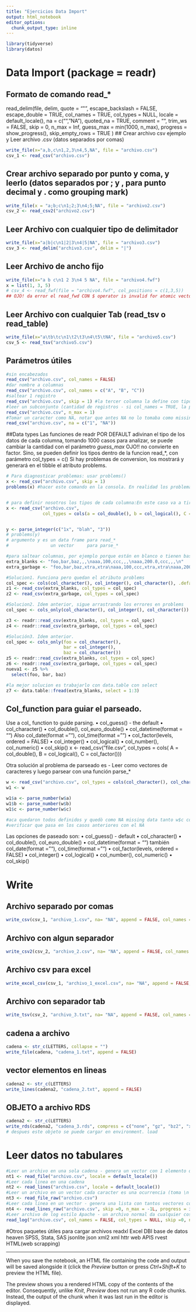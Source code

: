 ```yaml
---
title: "Ejercicios Data Import"
output: html_notebook
editor_options: 
  chunk_output_type: inline
---
```

```r
library(tidyverse)
library(datos)
```

# Data Import (package = readr)

## Formato de comando read_*
read_delim(file, delim, quote = "\"", escape_backslash = FALSE, escape_double = TRUE,
  col_names = TRUE,  col_types = NULL, locale = default_locale(),  na = c("", "NA"),
  quoted_na = TRUE, comment = "",  trim_ws = FALSE,  skip = 0,  n_max = Inf,
  guess_max = min(1000, n_max),  progress = show_progress(),  skip_empty_rows = TRUE
)
## Crear archivo csv ejemplo y Leer archivo .csv (datos separados por comas)

```r
write_file(x="a,b,c\n1,2,3\n4,5,NA", file = "archivo.csv")
csv_1 <- read_csv("archivo.csv")
```

## Crear archivo separado por punto y coma, y leerlo (datos separados por ; y , para punto decimal y . como grouping mark)
```r
write_file(x = "a;b;c\n1;2;3\n4;5;NA", file = "archivo2.csv")
csv_2 <- read_csv2("archivo2.csv")
```

## Leer Archivo con cualquier tipo de delimitador
```r
write_file(x="a|b|c\n1|2|3\n4|5|NA", file = "archivo3.csv")
csv_3 <- read_delim("archivo3.csv", delim = "|")
```

## Leer Archivo de ancho fijo
```r
write_file(x="a b c\n1 2 3\n4 5 NA", file = "archivo4.fwf")
x = list(1, 3, 5)
# csv_4 <- read_fwf(file = "archivo4.fwf", col_positions = c(1,3,5))
## OJO! da error el read_fwd CON $ operator is invalid for atomic vectors Y NO HAY CASO QUE FUNCIONE, ver show traceback
```
## Leer Archivo con cualquier Tab (read_tsv o read_table)
```r
write_file(x="a\tb\tc\n1\t2\t3\n4\t5\tNA", file = "archivo5.csv")
csv_5 <- read_tsv("archivo5.csv")
```

## Parámetros útiles
```r
#sin encabezados
read_csv("archivo.csv", col_names = FALSE)
#dar nombre a columnas
read_csv("archivo.csv", col_names = c("A", "B", "C"))
#saltear 1 registro
read_csv("archivo.csv", skip = 1) #la tercer columna la define con tipo lógico
#leer un subconjunto (cantidad de registros - si col_names = TRUE, la primer linea la cuenta como encabezado)
read_csv("archivo.csv", n_max = 1)
#Tomar un caracter como NA, notar que antes NA no lo tomaba como missing value - por eso definía CHAR)
read_csv("archivo.csv", na = c("1", "NA"))

```
##Data types
Las funciones de readr POR DEFAULT adivinan el tipo de los datos de cada columna, tomando 1000 casos para analizar, se puede cambiar la cantidad con el parámetro *guess_max*
OJO!! no convierte en factor. Sino, se pueden definir los tipos dentro de la funcion read_*, con parámetro col_types = c()
Si hay problemas de conversion, los mostrará y generará en el tibble el atributo problems.
```r
# Para diagnosticar problemas: usar problems()
x <- read_csv("archivo.csv", skip = 1) 
problems(x) #hacer este comando en la consola. En realidad los problemas quedan con el atributo "problems" del objeto. Si no hay errores: va a mostrar 0 rows 


# para definir nosotros los tipos de cada columna:En este caso va a tirar problemas porque no coinciden los tipos de datos 
x <- read_csv("archivo.csv", 
              col_types = cols(a = col_double(), b = col_logical(), C = col_factor()))  


y <- parse_integer(c("1x", "blah", "3"))
# problems(y)
# argumento y es un data frame para read_* 
#                un vector     para parse_*

#para saltear columnas, por ejemplo porque están en blanco o tienen basura
extra_blanks <- "foo,bar,baz,,,\naaa,100,ccc,,,\naaa,200.0,ccc,,,\n"
extra_garbage <- "foo,bar,baz,xtra,xtra\naaa,100,ccc,xtra,xtra\naaa,200,ccc,xtra,xtra\n"

#Solucion1. Funciona pero quedan el atributo problems
col_spec <- cols(col_character(), col_integer(), col_character(), .default = col_skip())
z1 <- read_csv(extra_blanks, col_types = col_spec)
z2 <- read_csv(extra_garbage, col_types = col_spec)

#Solucion2. Idem anterior, sigue arrastrando los errores en problems
col_spec <- cols_only(col_character(), col_integer(), col_character())

z3 <- readr::read_csv(extra_blanks, col_types = col_spec)
z4 <- readr::read_csv(extra_garbage, col_types = col_spec)

#Solución3. Idem anterior.
col_spec <- cols_only(foo = col_character(), 
                      bar = col_integer(), 
                      baz = col_character())
z5 <- readr::read_csv(extra_blanks, col_types = col_spec)
z6 <- readr::read_csv(extra_garbage, col_types = col_spec)
nueva1 <- z5 %>% 
  select(foo, bar, baz)

#la mejor solucion es trabajarlo con data.table con select 
z7 <- data.table::fread(extra_blanks, select = 1:3)
```
## Col_function para guiar el parseado.
Use a col_ function to guide parsing.
• col_guess() - the default
• col_character()
• col_double(), col_euro_double()
• col_datetime(format = "") Also
col_date(format = ""), col_time(format = "")
• col_factor(levels, ordered = FALSE)
• col_integer()
• col_logical()
• col_number(), col_numeric()
• col_skip()
x <- read_csv("file.csv", col_types = cols(
A = col_double(),
B = col_logical(),
C = col_factor()))

Otra solución al problema de parseado es 
- Leer como vectores de caracteres y luego parsear con una función parse_*
```r
w <- read_csv("archivo.csv", col_types = cols(col_character(), col_character(), col_character()))
w1 <- w

w1$a <- parse_number(w$a)
w1$b <- parse_number(w$b)
w1$c <- parse_number(w$c)

#aca quedaron todos definidos y quedò como NA missing data tanto w$c como w1$c
#verificar que pasa en los casos anteriores con el NA
```
Las opciones de paseado son:
• col_guess() - default
• col_character()
• col_double(), col_euro_double()
• col_datetime(format = "") también col_date(format = ""), col_time(format = "")
• col_factor(levels, ordered = FALSE)
• col_integer()
• col_logical()
• col_number(), col_numeric()
• col_skip()

# Write

## Archivo separado por comas
```r
write_csv(csv_1, "archivo_1.csv", na= "NA", append = FALSE, col_names = FALSE)
```
## Archivo con algun separador
```r
write_csv2(csv_2, "archivo_2.csv", na= "NA", append = FALSE, col_names = FALSE)
```
## Archivo csv para excel
```r
write_excel_csv(csv_1, "archivo_1_excel.csv", na= "NA", append = FALSE, col_names = FALSE)
```
## Archivo con separador tab
```r
write_tsv(csv_2, "archivo_3.txt", na= "NA", append = FALSE, col_names = FALSE)
```
## cadena a archivo
```r
cadena <- str_c(LETTERS, collapse = "")
write_file(cadena, "cadena_1.txt", append = FALSE)
```
## vector elementos en lineas
```r
cadena2 <- str_c(LETTERS) 
write_lines(cadena2, "cadena_2.txt", append = FALSE)
```
## OBJETO a archivo RDS
```r
cadena2 <- str_c(LETTERS) 
write_rds(cadena2, "cadena_3.rds", compress = c("none", "gz", "bz2", "xz"))
# despues este objeto se puede cargar en environment. load
```

# Leer datos no tabulares
```r
#Leer un archivo en una sola cadena - genera un vector con 1 elemento que contiene la cadena leida
nt1 <- read_file("archivo.csv", locale = default_locale())
#Leer cada linea en una cadena
nt2 <- read_lines("archivo.csv", locale = default_locale())
#Leer un archivo en un vector cada caracter es una ocurrencia (toma \n como 1 caracter)
nt3 <- read_file_raw("archivo.csv")
#Leer cada linea en un vector - genera una lista con tantos vectores como lineas haya
nt4 <- read_lines_raw("archivo.csv", skip =0, n_max = -1L, progress = interactive())
#Leer archivo de log estilo Apache - un archivo normal da cualquier cosa
read_log("archivo.csv", col_names = FALSE, col_types = NULL, skip =0, n_max = Inf, progress = interactive())
```
#Otros paquetes útiles para cargar archivos
readxl    Excel 
DBI       base de datos
heaven    SPSS, Stata, SAS 
jsonlite    json
xml2        xml
httr        web APIS
rvest       HTML(web scrapping)

__________
When you save the notebook, an HTML file containing the code and output will be saved alongside it (click the *Preview* button or press *Ctrl+Shift+K* to preview the HTML file).

The preview shows you a rendered HTML copy of the contents of the editor. Consequently, unlike *Knit*, *Preview* does not run any R code chunks. Instead, the output of the chunk when it was last run in the editor is displayed.
